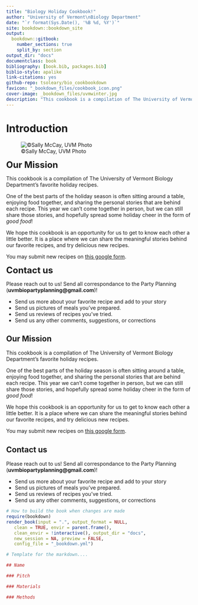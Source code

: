 ```yaml
--- 
title: "Biology Holiday Cookbook!"
author: "University of Vermont\nBiology Department"
date: "`r format(Sys.Date(), '%B %d, %Y')`"
site: bookdown::bookdown_site
output:
  bookdown::gitbook:
    number_sections: true
    split_by: section
output_dir: "docs"
documentclass: book
bibliography: [book.bib, packages.bib]
biblio-style: apalike
link-citations: yes
github-repo: tsoleary/bio_cookbookdown
favicon: "_bookdown_files/cookbook_icon.png"
cover-image: _bookdown_files/uvmwinter.jpg
description: "This cookbook is a compilation of The University of Vermont Biology Department's favorite holiday recipes - a way to virutally spread tasty holiday cheer!"
---
```


# Introduction

![©Sally McCay, UVM Photo](_bookdown_files/uvmwinter.jpg)

<font size="+2"><b>Our Mission</b></font>

This cookbook is a compilation of The University of Vermont Biology Department's favorite holiday recipes.

One of the best parts of the holiday season is often sitting around a table, enjoying food together, and sharing the personal stories that are behind each recipe. This year we can’t come together in person, but we can still share those stories, and hopefully spread some holiday cheer in the form of _good food_! 

We hope this cookbook is an opportunity for us to get to know each other a little better. It is a place where we can share the meaningful stories behind our favorite recipes, and try delicious new recipes.

You may submit new recipes on [this google form](https://docs.google.com/forms/d/e/1FAIpQLSdHOm3Liu3LtlvbZvr9YFWXiYRM_SHFl1M4b22EPs0DGhbhYw/viewform?usp=sf_link).


<font size="+2"><b>Contact us</b></font>

Please reach out to us! Send all correspondance to the Party Planning (__uvmbiopartyplanning\@gmail.com__)!

- Send us more about your favorite recipe and add to your story
- Send us pictures of meals you've prepared.
- Send us reviews of recipes you've tried.
- Send us any other comments, suggestions, or corrections 

## Our Mission

This cookbook is a compilation of The University of Vermont Biology Department's favorite holiday recipes.

One of the best parts of the holiday season is often sitting around a table, enjoying food together, and sharing the personal stories that are behind each recipe. This year we can’t come together in person, but we can still share those stories, and hopefully spread some holiday cheer in the form of _good food_! 

We hope this cookbook is an opportunity for us to get to know each other a little better. It is a place where we can share the meaningful stories behind our favorite recipes, and try delicious new recipes.

You may submit new recipes on [this google form](https://docs.google.com/forms/d/e/1FAIpQLSdHOm3Liu3LtlvbZvr9YFWXiYRM_SHFl1M4b22EPs0DGhbhYw/viewform?usp=sf_link).


## Contact us

Please reach out to us! Send all correspondance to the Party Planning (__uvmbiopartyplanning\@gmail.com__)!

- Send us more about your favorite recipe and add to your story
- Send us pictures of meals you've prepared.
- Send us reviews of recipes you've tried.
- Send us any other comments, suggestions, or corrections 


```r
# How to build the book when changes are made
require(bookdown)
render_book(input = ".", output_format = NULL,
   clean = TRUE, envir = parent.frame(),
   clean_envir = !interactive(), output_dir = "docs",
   new_session = NA, preview = FALSE,
   config_file = "_bookdown.yml")
```


```r
# Template for the markdown....

## Name

### Pitch

### Materials

### Methods

```
